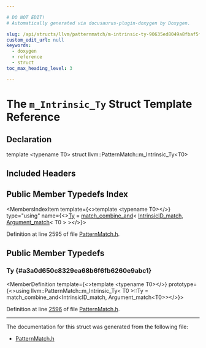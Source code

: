 ```yaml
---

# DO NOT EDIT!
# Automatically generated via docusaurus-plugin-doxygen by Doxygen.

slug: /api/structs/llvm/patternmatch/m-intrinsic-ty-90635ed8049a8fbaf5fea52e6726fece
custom_edit_url: null
keywords:
  - doxygen
  - reference
  - struct
toc_max_heading_level: 3

---
```





# The `m_Intrinsic_Ty` Struct Template Reference

<DoxygenPage pluginConfig={pluginConfig}>



## Declaration

<CodeBlock>template &lt;typename T0&gt;
struct llvm::PatternMatch::m_Intrinsic_Ty&lt;T0&gt;</CodeBlock>

## Included Headers

<IncludesList>
<IncludesListItem
  filePath="llvm/IR/PatternMatch.h"
  permalink="/docs/api/files/include/include/llvm/include/llvm/ir/patternmatch-h"
  isLocal="true" />
</IncludesList>

## Public Member Typedefs Index

<MembersIndex>

<MembersIndexItem
  template={<>template &lt;typename T0&gt;</>}
  type="using"
  name={<><a href="#a3a0d650c8329ea68b6f6fb6260e9abc1">Ty</a> = <a href="/docs/api/structs/llvm/patternmatch/match-combine-and">match&#95;combine&#95;and</a>&lt; <a href="/docs/api/structs/llvm/patternmatch/intrinsicid-match">IntrinsicID&#95;match</a>, <a href="/docs/api/structs/llvm/patternmatch/argument-match">Argument&#95;match</a>&lt; T0 &gt; &gt;</>}>
</MembersIndexItem>

</MembersIndex>


Definition at line 2595 of file <a href="/docs/api/files/include/include/llvm/include/llvm/ir/patternmatch-h">PatternMatch.h</a>.

<SectionDefinition>

## Public Member Typedefs

### Ty {#a3a0d650c8329ea68b6f6fb6260e9abc1}

<MemberDefinition
  template={<>template &lt;typename T0&gt;</>}
  prototype={<>using llvm::PatternMatch::m&#95;Intrinsic&#95;Ty&lt; T0 &gt;::Ty =  match&#95;combine&#95;and&lt;IntrinsicID&#95;match, Argument&#95;match&lt;T0&gt;&gt;</>}>

Definition at line <a href="/docs/api/files/include/include/llvm/include/llvm/ir/patternmatch-h/#l02596">2596</a> of file <a href="/docs/api/files/include/include/llvm/include/llvm/ir/patternmatch-h">PatternMatch.h</a>.
</MemberDefinition>

</SectionDefinition>

<hr/>

The documentation for this struct was generated from the following file:

<ul>
<li><a href="/docs/api/files/include/include/llvm/include/llvm/ir/patternmatch-h">PatternMatch.h</a></li>
</ul>

</DoxygenPage>
